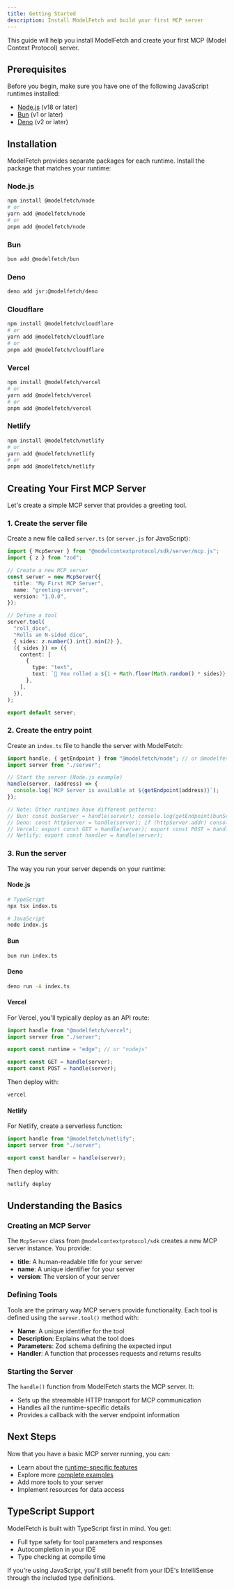 ```yaml
---
title: Getting Started
description: Install ModelFetch and build your first MCP server
---
```


This guide will help you install ModelFetch and create your first MCP (Model Context Protocol) server.

## Prerequisites

Before you begin, make sure you have one of the following JavaScript runtimes installed:

- [Node.js](https://nodejs.org/) (v18 or later)
- [Bun](https://bun.sh/) (v1 or later)
- [Deno](https://deno.land/) (v2 or later)

## Installation

ModelFetch provides separate packages for each runtime. Install the package that matches your runtime:

### Node.js

```bash
npm install @modelfetch/node
# or
yarn add @modelfetch/node
# or
pnpm add @modelfetch/node
```

### Bun

```bash
bun add @modelfetch/bun
```

### Deno

```bash
deno add jsr:@modelfetch/deno
```

### Cloudflare

```bash
npm install @modelfetch/cloudflare
# or
yarn add @modelfetch/cloudflare
# or
pnpm add @modelfetch/cloudflare
```

### Vercel

```bash
npm install @modelfetch/vercel
# or
yarn add @modelfetch/vercel
# or
pnpm add @modelfetch/vercel
```

### Netlify

```bash
npm install @modelfetch/netlify
# or
yarn add @modelfetch/netlify
# or
pnpm add @modelfetch/netlify
```

## Creating Your First MCP Server

Let's create a simple MCP server that provides a greeting tool.

### 1. Create the server file

Create a new file called `server.ts` (or `server.js` for JavaScript):

```typescript title="server.ts"
import { McpServer } from "@modelcontextprotocol/sdk/server/mcp.js";
import { z } from "zod";

// Create a new MCP server
const server = new McpServer({
  title: "My First MCP Server",
  name: "greeting-server",
  version: "1.0.0",
});

// Define a tool
server.tool(
  "roll_dice",
  "Rolls an N-sided dice",
  { sides: z.number().int().min(2) },
  ({ sides }) => ({
    content: [
      {
        type: "text",
        text: `🎲 You rolled a ${1 + Math.floor(Math.random() * sides)}!`,
      },
    ],
  }),
);

export default server;
```

### 2. Create the entry point

Create an `index.ts` file to handle the server with ModelFetch:

```typescript title="index.ts"
import handle, { getEndpoint } from "@modelfetch/node"; // or @modelfetch/bun, @modelfetch/deno, @modelfetch/vercel, @modelfetch/netlify
import server from "./server";

// Start the server (Node.js example)
handle(server, (address) => {
  console.log(`MCP Server is available at ${getEndpoint(address)}`);
});

// Note: Other runtimes have different patterns:
// Bun: const bunServer = handle(server); console.log(getEndpoint(bunServer));
// Deno: const httpServer = handle(server); if (httpServer.addr) console.log(getEndpoint(httpServer.addr));
// Vercel: export const GET = handle(server); export const POST = handle(server);
// Netlify: export const handler = handle(server);
```

### 3. Run the server

The way you run your server depends on your runtime:

#### Node.js

```bash
# TypeScript
npx tsx index.ts

# JavaScript
node index.js
```

#### Bun

```bash
bun run index.ts
```

#### Deno

```bash
deno run -A index.ts
```

#### Vercel

For Vercel, you'll typically deploy as an API route:

```typescript title="app/api/mcp/route.ts"
import handle from "@modelfetch/vercel";
import server from "./server";

export const runtime = "edge"; // or "nodejs"

export const GET = handle(server);
export const POST = handle(server);
```

Then deploy with:

```bash
vercel
```

#### Netlify

For Netlify, create a serverless function:

```typescript title="netlify/functions/mcp.ts"
import handle from "@modelfetch/netlify";
import server from "./server";

export const handler = handle(server);
```

Then deploy with:

```bash
netlify deploy
```

## Understanding the Basics

### Creating an MCP Server

The `McpServer` class from `@modelcontextprotocol/sdk` creates a new MCP server instance. You provide:

- **title**: A human-readable title for your server
- **name**: A unique identifier for your server
- **version**: The version of your server

### Defining Tools

Tools are the primary way MCP servers provide functionality. Each tool is defined using the `server.tool()` method with:

- **Name**: A unique identifier for the tool
- **Description**: Explains what the tool does
- **Parameters**: Zod schema defining the expected input
- **Handler**: A function that processes requests and returns results

### Starting the Server

The `handle()` function from ModelFetch starts the MCP server. It:

- Sets up the streamable HTTP transport for MCP communication
- Handles all the runtime-specific details
- Provides a callback with the server endpoint information

## Next Steps

Now that you have a basic MCP server running, you can:

- Learn about the [runtime-specific features](/docs/runtimes/node)
- Explore more [complete examples](/docs/examples)
- Add more tools to your server
- Implement resources for data access

## TypeScript Support

ModelFetch is built with TypeScript first in mind. You get:

- Full type safety for tool parameters and responses
- Autocompletion in your IDE
- Type checking at compile time

If you're using JavaScript, you'll still benefit from your IDE's IntelliSense through the included type definitions.
